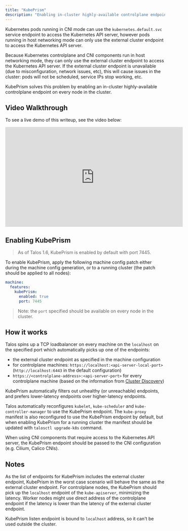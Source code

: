 ```yaml
---
title: "KubePrism"
description: "Enabling in-cluster highly-available controlplane endpoint."
---
```


Kubernetes pods running in CNI mode can use the `kubernetes.default.svc` service endpoint to access the Kubernetes API server,
however pods running in host networking mode can only use the external cluster endpoint to access the Kubernetes API server.

Because Kubernetes controlplane and CNI components run in host networking mode, they can only use the external cluster endpoint to access the Kubernetes API server.
If the external cluster endpoint is unavailable (due to misconfiguration, network issues, etc), this will cause issues in the cluster: pods will not be scheduled, service IPs stop working, etc.

KubePrism solves this problem by enabling an in-cluster highly-available controlplane endpoint on every node in the cluster.

## Video Walkthrough

To see a live demo of this writeup, see the video below:

<iframe width="560" height="315" src="https://www.youtube.com/embed/VNRE64R5akM" frameborder="0" allow="accelerometer; autoplay; clipboard-write; encrypted-media; gyroscope; picture-in-picture" allowfullscreen></iframe>

## Enabling KubePrism

> As of Talos 1.6, KubePrism is enabled by default with port 7445.

To enable KubePrism, apply the following machine config patch either during the machine config generation, or to a running cluster (the patch should be applied to all nodes):

```yaml
machine:
  features:
    kubePrism:
      enabled: true
      port: 7445
```

> Note: the `port` specified should be available on every node in the cluster.

## How it works

Talos spins up a TCP loadbalancer on every machine on the `localhost` on the specified port which automatically picks up one of the endpoints:

* the external cluster endpoint as specified in the machine configuration
* for controlplane machines: `https://localhost:<api-server-local-port>` (`http://localhost:6443` in the default configuration)
* `https://<controlplane-address>:<api-server-port>` for every controlplane machine (based on the information from [Cluster Discovery](../configure-your-talos-cluster/system-configuration/discovery.mdx))

KubePrism automatically filters out unhealthy (or unreachable) endpoints, and prefers lower-latency endpoints over higher-latency endpoints.

Talos automatically reconfigures `kubelet`, `kube-scheduler` and `kube-controller-manager` to use the KubePrism endpoint.
The `kube-proxy` manifest is also reconfigured to use the KubePrism endpoint by default, but when enabling KubePrism for a running cluster the manifest should be updated
with `talosctl upgrade-k8s` command.

When using CNI components that require access to the Kubernetes API server, the KubePrism endpoint should be passed to the CNI configuration (e.g. Cilium, Calico CNIs).

## Notes

As the list of endpoints for KubePrism includes the external cluster endpoint, KubePrism in the worst case scenario will behave the same as the external cluster endpoint.
For controlplane nodes, the KubePrism should pick up the `localhost` endpoint of the `kube-apiserver`, minimizing the latency.
Worker nodes might use direct address of the controlplane endpoint if the latency is lower than the latency of the external cluster endpoint.

KubePrism listen endpoint is bound to `localhost` address, so it can't be used outside the cluster.
